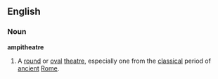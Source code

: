 ==English==
===Noun===
'''ampitheatre'''
{{wikipedia}}
# A [[round]] or [[oval]] [[theatre]], especially one from the [[classical]] period of [[ancient]] [[Rome]].